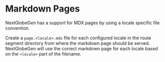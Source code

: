 # Markdown Pages

NextGlobeGen has a support for MDX pages by using a locale specific file convention.

Create a `page.<locale>.mdx` file for each configured locale in the route segment directory from where the markdown page should be served. NextGlobeGen will use the correct markdown page for each locale based on the `<locale>` part of the filename.
